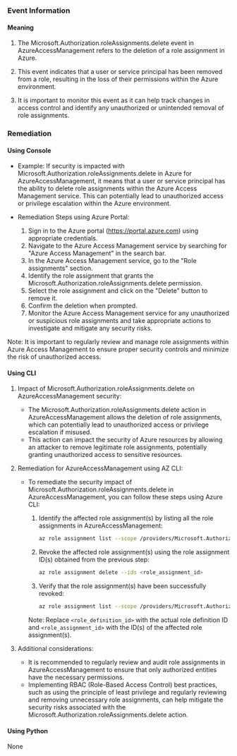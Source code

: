 
### Event Information

#### Meaning

1. The Microsoft.Authorization.roleAssignments.delete event in AzureAccessManagement refers to the deletion of a role assignment in Azure. 

2. This event indicates that a user or service principal has been removed from a role, resulting in the loss of their permissions within the Azure environment. 

3. It is important to monitor this event as it can help track changes in access control and identify any unauthorized or unintended removal of role assignments.

### Remediation

#### Using Console

- Example: If security is impacted with Microsoft.Authorization.roleAssignments.delete in Azure for AzureAccessManagement, it means that a user or service principal has the ability to delete role assignments within the Azure Access Management service. This can potentially lead to unauthorized access or privilege escalation within the Azure environment.

- Remediation Steps using Azure Portal:
  1. Sign in to the Azure portal (https://portal.azure.com) using appropriate credentials.
  2. Navigate to the Azure Access Management service by searching for "Azure Access Management" in the search bar.
  3. In the Azure Access Management service, go to the "Role assignments" section.
  4. Identify the role assignment that grants the Microsoft.Authorization.roleAssignments.delete permission.
  5. Select the role assignment and click on the "Delete" button to remove it.
  6. Confirm the deletion when prompted.
  7. Monitor the Azure Access Management service for any unauthorized or suspicious role assignments and take appropriate actions to investigate and mitigate any security risks.

Note: It is important to regularly review and manage role assignments within Azure Access Management to ensure proper security controls and minimize the risk of unauthorized access.

#### Using CLI

1. Impact of Microsoft.Authorization.roleAssignments.delete on AzureAccessManagement security:
   - The Microsoft.Authorization.roleAssignments.delete action in AzureAccessManagement allows the deletion of role assignments, which can potentially lead to unauthorized access or privilege escalation if misused.
   - This action can impact the security of Azure resources by allowing an attacker to remove legitimate role assignments, potentially granting unauthorized access to sensitive resources.

2. Remediation for AzureAccessManagement using AZ CLI:
   - To remediate the security impact of Microsoft.Authorization.roleAssignments.delete in AzureAccessManagement, you can follow these steps using Azure CLI:

     1. Identify the affected role assignment(s) by listing all the role assignments in AzureAccessManagement:
        ```bash
        az role assignment list --scope /providers/Microsoft.Authorization/roleAssignments --query "[?principalType=='ServicePrincipal' && roleDefinitionId=='<role_definition_id>']"
        ```

     2. Revoke the affected role assignment(s) using the role assignment ID(s) obtained from the previous step:
        ```bash
        az role assignment delete --ids <role_assignment_id>
        ```

     3. Verify that the role assignment(s) have been successfully revoked:
        ```bash
        az role assignment list --scope /providers/Microsoft.Authorization/roleAssignments --query "[?principalType=='ServicePrincipal' && roleDefinitionId=='<role_definition_id>']"
        ```

     Note: Replace `<role_definition_id>` with the actual role definition ID and `<role_assignment_id>` with the ID(s) of the affected role assignment(s).

3. Additional considerations:
   - It is recommended to regularly review and audit role assignments in AzureAccessManagement to ensure that only authorized entities have the necessary permissions.
   - Implementing RBAC (Role-Based Access Control) best practices, such as using the principle of least privilege and regularly reviewing and removing unnecessary role assignments, can help mitigate the security risks associated with the Microsoft.Authorization.roleAssignments.delete action.

#### Using Python

None

